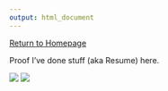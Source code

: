 ```yaml
---
output: html_document
---
```


[Return to Homepage](index.html)

Proof I've done stuff (aka Resume) here.

![](resume/page1.jpg)
![](resume/page2.jpg)
